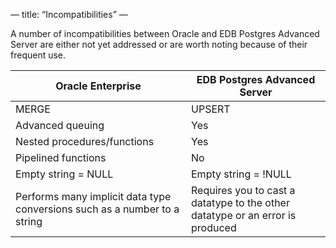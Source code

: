 —
title: “Incompatibilities”
— 

A number of incompatibilities between Oracle and EDB Postgres Advanced Server are either not yet addressed or are worth noting because of their frequent use. 

| Oracle Enterprise            | EDB Postgres Advanced Server |
|------------------------------|------------------------------|
| MERGE                        | UPSERT                       | 
| Advanced queuing             | Yes                          |
| Nested procedures/functions  | Yes                          |
| Pipelined functions          | No                           |
| Empty string = NULL          | Empty string = !NULL         |
| Performs many implicit data type conversions such as a number to a string | Requires you to cast a datatype to the other datatype or an error is produced |
